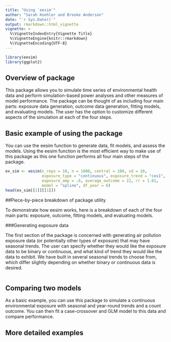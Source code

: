 ```yaml
---
title: "Using `eesim`"
author: "Sarah Koehler and Brooke Anderson"
date: "`r Sys.Date()`"
output: rmarkdown::html_vignette
vignette: >
  %\VignetteIndexEntry{Vignette Title}
  %\VignetteEngine{knitr::rmarkdown}
  %\VignetteEncoding{UTF-8}
---
```


```r
library(eesim)
library(ggplot2)
```

## Overview of package

This package allows you to simulate time series of environmental health data and
perform simulation-based power analyses and other measures of model performance.
The package can be thought of as including four main parts: exposure data 
generation, outcome data generation, fitting models, and evaluating models.
The user has the option to customize different aspects of the simulation at each
of the four steps.

## Basic example of using the package

You can use the eesim function to generate data, fit models, and assess the 
models. Using the eesim function is the most efficient way to make use of this 
package as this one function performs all four main steps of the package.  

```r
ex_sim <- eesim(n_reps = 10, n = 1000, central = 100, sd = 10,
                exposure_type = "continuous", exposure_trend = "cos1",
                exposure_amp = .6, average_outcome = 22, rr = 1.01,
                model = "spline", df_year = 6)
head(ex_sim[[1]][[1]])
```

##Piece-by-piece breakdown of package utility

To demonstrate how eesim works, here is a breakdown of each of the four main 
parts: exposure, outcome, fitting models, and evaluating models.

###Generating exposure data

The first section of the package is concerned with generating air pollution 
exposure data (or potentially other types of exposure) that may have seasonal 
trends. The user can specify whether they would like the exposure data to be
binary or continuous, and what kind of trend they would like the data to 
exhibit. We have built in several seasonal trends to choose from, which differ 
slightly depending on whether binary or continuous data is desired.

```r

```

## Comparing two models

As a basic example, you can use this package to simulate a continuous environmental exposure with seasonal and year-round trends and a count outcome. You can then fit a case-crossover and GLM model to this data and compare performance.


## More detailed examples
